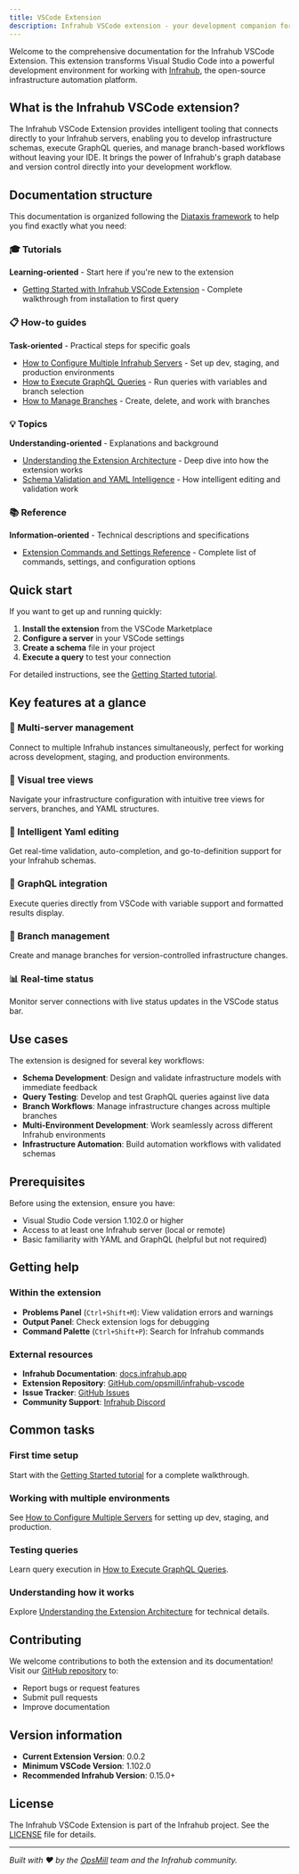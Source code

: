 ```yaml
---
title: VSCode Extension
description: Infrahub VSCode extension - your development companion for infrastructure automation
---
```


Welcome to the comprehensive documentation for the Infrahub VSCode Extension. This extension transforms Visual Studio Code into a powerful development environment for working with [Infrahub](https://docs.infrahub.app), the open-source infrastructure automation platform.

## What is the Infrahub VSCode extension?

The Infrahub VSCode Extension provides intelligent tooling that connects directly to your Infrahub servers, enabling you to develop infrastructure schemas, execute GraphQL queries, and manage branch-based workflows without leaving your IDE. It brings the power of Infrahub's graph database and version control directly into your development workflow.

## Documentation structure

This documentation is organized following the [Diataxis framework](https://diataxis.fr/) to help you find exactly what you need:

### 🎓 Tutorials

**Learning-oriented** - Start here if you're new to the extension

- [Getting Started with Infrahub VSCode Extension](./tutorials/getting-started.mdx) - Complete walkthrough from installation to first query

### 📋 How-to guides

**Task-oriented** - Practical steps for specific goals

- [How to Configure Multiple Infrahub Servers](./guides/configure-multiple-servers.mdx) - Set up dev, staging, and production environments
- [How to Execute GraphQL Queries](./guides/execute-graphql-queries.mdx) - Run queries with variables and branch selection
- [How to Manage Branches](./guides/manage-branches.mdx) - Create, delete, and work with branches

### 💡 Topics

**Understanding-oriented** - Explanations and background

- [Understanding the Extension Architecture](./topics/extension-architecture.mdx) - Deep dive into how the extension works
- [Schema Validation and YAML Intelligence](./topics/schema-validation.mdx) - How intelligent editing and validation work

### 📚 Reference

**Information-oriented** - Technical descriptions and specifications

- [Extension Commands and Settings Reference](./reference/commands-settings.mdx) - Complete list of commands, settings, and configuration options

## Quick start

If you want to get up and running quickly:

1. **Install the extension** from the VSCode Marketplace
2. **Configure a server** in your VSCode settings
3. **Create a schema** file in your project
4. **Execute a query** to test your connection

For detailed instructions, see the [Getting Started tutorial](./tutorials/getting-started.mdx).

## Key features at a glance

### 🔗 Multi-server management

Connect to multiple Infrahub instances simultaneously, perfect for working across development, staging, and production environments.

### 🌳 Visual tree views

Navigate your infrastructure configuration with intuitive tree views for servers, branches, and YAML structures.

### 📝 Intelligent Yaml editing

Get real-time validation, auto-completion, and go-to-definition support for your Infrahub schemas.

### 🚀 GraphQL integration

Execute queries directly from VSCode with variable support and formatted results display.

### 🔀 Branch management

Create and manage branches for version-controlled infrastructure changes.

### 📊 Real-time status

Monitor server connections with live status updates in the VSCode status bar.

## Use cases

The extension is designed for several key workflows:

- **Schema Development**: Design and validate infrastructure models with immediate feedback
- **Query Testing**: Develop and test GraphQL queries against live data
- **Branch Workflows**: Manage infrastructure changes across multiple branches
- **Multi-Environment Development**: Work seamlessly across different Infrahub environments
- **Infrastructure Automation**: Build automation workflows with validated schemas

## Prerequisites

Before using the extension, ensure you have:

- Visual Studio Code version 1.102.0 or higher
- Access to at least one Infrahub server (local or remote)
- Basic familiarity with YAML and GraphQL (helpful but not required)

## Getting help

### Within the extension

- **Problems Panel** (`Ctrl+Shift+M`): View validation errors and warnings
- **Output Panel**: Check extension logs for debugging
- **Command Palette** (`Ctrl+Shift+P`): Search for Infrahub commands

### External resources

- **Infrahub Documentation**: [docs.infrahub.app](https://docs.infrahub.app)
- **Extension Repository**: [GitHub.com/opsmill/infrahub-vscode](https://github.com/opsmill/infrahub-vscode)
- **Issue Tracker**: [GitHub Issues](https://github.com/opsmill/infrahub-vscode/issues)
- **Community Support**: [Infrahub Discord](https://discord.gg/infrahub)

## Common tasks

### First time setup

Start with the [Getting Started tutorial](./tutorials/getting-started.mdx) for a complete walkthrough.

### Working with multiple environments

See [How to Configure Multiple Servers](./guides/configure-multiple-servers.mdx) for setting up dev, staging, and production.

### Testing queries

Learn query execution in [How to Execute GraphQL Queries](./guides/execute-graphql-queries.mdx).

### Understanding how it works

Explore [Understanding the Extension Architecture](./topics/extension-architecture.mdx) for technical details.

## Contributing

We welcome contributions to both the extension and its documentation! Visit our [GitHub repository](https://github.com/opsmill/infrahub-vscode) to:

- Report bugs or request features
- Submit pull requests
- Improve documentation

## Version information

- **Current Extension Version**: 0.0.2
- **Minimum VSCode Version**: 1.102.0
- **Recommended Infrahub Version**: 0.15.0+

## License

The Infrahub VSCode Extension is part of the Infrahub project. See the [LICENSE](https://github.com/opsmill/infrahub-vscode/blob/main/LICENSE) file for details.

---

*Built with ❤️ by the [OpsMill](https://opsmill.com) team and the Infrahub community.*